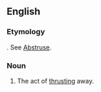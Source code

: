 ==English==

===Etymology===
{{etyl|la|en}} {{term|abstrusio|lang=la}}. See [[abstruse|Abstruse]].

===Noun===
{{en-noun}}

# {{context|rare}} The act of [[thrusting]] away.